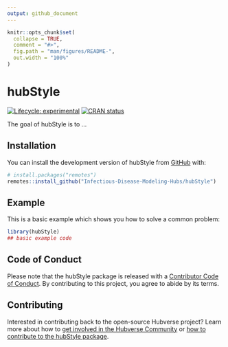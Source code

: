 ```yaml
---
output: github_document
---
```


<!-- README.md is generated from README.Rmd. Please edit that file -->

```r
knitr::opts_chunk$set(
  collapse = TRUE,
  comment = "#>",
  fig.path = "man/figures/README-",
  out.width = "100%"
)
```


# hubStyle

<!-- badges: start -->
[![Lifecycle: experimental](https://img.shields.io/badge/lifecycle-experimental-orange.svg)](https://lifecycle.r-lib.org/articles/stages.html#experimental)
[![CRAN status](https://www.r-pkg.org/badges/version/hubStyle)](https://CRAN.R-project.org/package=hubStyle)
<!-- badges: end -->

The goal of hubStyle is to ...

## Installation

You can install the development version of hubStyle from [GitHub](https://github.com/) with:

``` r
# install.packages("remotes")
remotes::install_github("Infectious-Disease-Modeling-Hubs/hubStyle")
```

## Example

This is a basic example which shows you how to solve a common problem:

```r
library(hubStyle)
## basic example code
```

## Code of Conduct

Please note that the hubStyle package is released with a [Contributor Code of Conduct](.github/CODE_OF_CONDUCT.md). By contributing to this project, you agree to abide by its terms.


## Contributing

Interested in contributing back to the open-source Hubverse project?
Learn more about how to [get involved in the Hubverse Community](https://hubdocs.readthedocs.io/en/latest/overview/contribute.html) or [how to contribute to the hubStyle package](.github/CONTRIBUTING.md).
